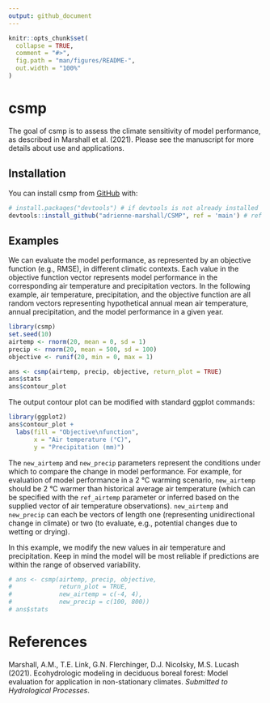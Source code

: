 ```yaml
---
output: github_document
---
```


<!-- README.md is generated from README.Rmd. Please edit that file -->

```r
knitr::opts_chunk$set(
  collapse = TRUE,
  comment = "#>",
  fig.path = "man/figures/README-",
  out.width = "100%"
)
```

# csmp

<!-- badges: start -->
<!-- badges: end -->

The goal of csmp is to assess the climate sensitivity of model performance, as described in Marshall et al. (2021). Please see the manuscript for more details about use and applications. 

## Installation

You can install csmp from [GitHub](https://github.com/) with:

``` r
# install.packages("devtools") # if devtools is not already installed
devtools::install_github("adrienne-marshall/CSMP", ref = 'main') # ref needed for older versions of devtools()
```

## Examples

We can evaluate the model performance, as represented by an objective function (e.g., RMSE), in different climatic contexts. Each value in the objective function vector represents model performance in the corresponding air temperature and precipitation vectors. In the following example, air temperature, precipitation, and the objective function are all random vectors representing hypothetical annual mean air temperature, annual precipitation, and the model performance in a given year. 

```r
library(csmp)
set.seed(10)
airtemp <- rnorm(20, mean = 0, sd = 1)
precip <- rnorm(20, mean = 500, sd = 100)
objective <- runif(20, min = 0, max = 1)

ans <- csmp(airtemp, precip, objective, return_plot = TRUE)
ans$stats
ans$contour_plot 

```

The output contour plot can be modified with standard ggplot commands: 

```r
library(ggplot2)
ans$contour_plot + 
  labs(fill = "Objective\nfunction",
       x = "Air temperature (°C)",
       y = "Precipitation (mm)")
```

The `new_airtemp` and `new_precip` parameters represent the conditions under which to compare the change in model performance. For example, for evaluation of model performance in a 2 °C warming scenario, `new_airtemp` should be 2 °C warmer than historical average air temperature (which can be specified with the `ref_airtemp` parameter or inferred based on the supplied vector of air temperature observations). `new_airtemp` and `new_precip` can each be vectors of length one (representing unidirectional change in climate) or two (to evaluate, e.g., potential changes due to wetting or drying).

In this example, we modify the new values in air temperature and precipitation. Keep in mind the model will be most reliable if predictions are within the range of observed variability. 

```r
# ans <- csmp(airtemp, precip, objective,
#             return_plot = TRUE,
#             new_airtemp = c(-4, 4),
#             new_precip = c(100, 800))
# ans$stats
```

# References

Marshall, A.M., T.E. Link, G.N. Flerchinger, D.J. Nicolsky, M.S. Lucash (2021). Ecohydrologic modeling in deciduous boreal forest: Model evaluation for application in non-stationary climates. _*Submitted to Hydrological Processes*_.


